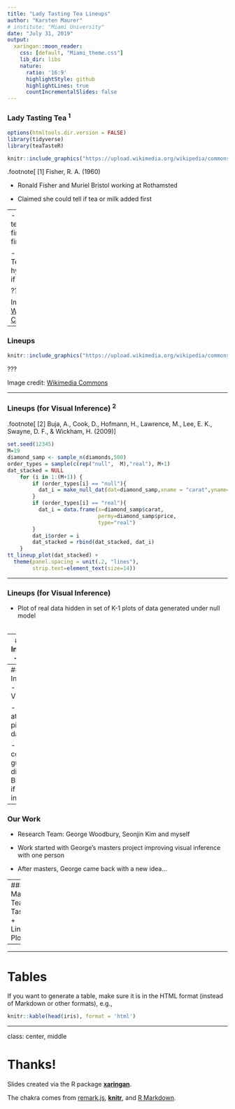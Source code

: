 ```yaml
---
title: "Lady Tasting Tea Lineups"
author: "Karsten Maurer"
# institute: "Miami University"
date: "July 31, 2019"
output:
  xaringan::moon_reader:
    css: [default, "Miami_theme.css"]
    lib_dir: libs
    nature:
      ratio: '16:9'
      highlightStyle: github
      highlightLines: true
      countIncrementalSlides: false
---
```


### Lady Tasting Tea <sup>1</sup>

```r
options(htmltools.dir.version = FALSE)
library(tidyverse)
library(teaTasteR)
```


```r
knitr::include_graphics("https://upload.wikimedia.org/wikipedia/commons/thumb/3/37/Nice_Cup_of_Tea.jpg/1280px-Nice_Cup_of_Tea.jpg")
```

.footnote[
[1] Fisher, R. A. (1960)


- Ronald Fisher and Muriel Bristol working at Rothamsted

- Claimed she could tell if tea or milk added first

--
- Blind taste test: four milk first, four tea first

- Fisher's Exact Test  $\rightarrow$ follows hypergeometric if guessing


???

Image credit: [Wikimedia Commons](https://commons.wikimedia.org/wiki/File:Sharingan_triple.svg)

---

### Lineups 

```r
knitr::include_graphics("https://upload.wikimedia.org/wikipedia/commons/0/04/Oppstilling-2.jpg")
```

???

Image credit: [Wikimedia Commons](https://upload.wikimedia.org/wikipedia/commons/0/04/Oppstilling-2.jpg)


---

### Lineups (for Visual Inference) <sup>2</sup>

.footnote[
[2] Buja, A., Cook, D., Hofmann, H., Lawrence, M., Lee, E. K., Swayne, D. F., & Wickham, H. (2009)
]


```r
set.seed(12345)
M=19
diamond_samp <- sample_n(diamonds,500)
order_types = sample(c(rep("null",  M),"real"), M+1)
dat_stacked = NULL
    for (i in 1:(M+1)) {
        if (order_types[i] == "null"){
          dat_i = make_null_dat(dat=diamond_samp,xname = "carat",yname="price")
        }  
        if (order_types[i] == "real"){
          dat_i = data.frame(x=diamond_samp$carat,
                             permy=diamond_samp$price,
                             type="real")
        } 
        dat_i$order = i
        dat_stacked = rbind(dat_stacked, dat_i)
    }   
tt_lineup_plot(dat_stacked) +
  theme(panel.spacing = unit(.2, "lines"),
        strip.text=element_text(size=14))
```
---

### Lineups (for Visual Inference)


- Plot of real data hidden in set of K-1 plots of data generated under null model
<br><br>

--
#### Lineup Interpretations - One Viewer

- If a viewer can pick out the real data (p-value=1/K) $\rightarrow$ reject the null

- If a viewer can't pick out the real data (p-value=1) $\rightarrow$ fail to reject the null
<br><br>

--
#### Lineup Interpretations - Many Viewers

- Each person attempts to pick out real data

- Sum of correct guesses distributed Binomial(n,1/K) if viewers independent

---

### Our Work

- Research Team: George Woodbury, Seonjin Kim and myself

- Work started with George's masters project improving visual inference with one person

- After masters, George came back with a new idea...

-- 
#### Mashup: Tea Tasting + Lineup Plots

- 


---



# Tables

If you want to generate a table, make sure it is in the HTML format (instead of Markdown or other formats), e.g.,

```r
knitr::kable(head(iris), format = 'html')
```


---

class: center, middle

# Thanks!

Slides created via the R package [**xaringan**](https://github.com/yihui/xaringan).

The chakra comes from [remark.js](https://remarkjs.com), [**knitr**](http://yihui.name/knitr), and [R Markdown](https://rmarkdown.rstudio.com).
